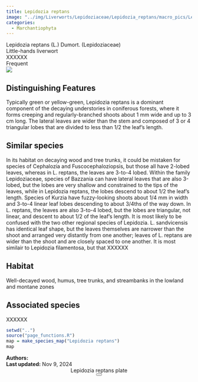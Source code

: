 ```yaml
---
title: Lepidozia reptans
image: "../img/Liverworts/Lepidoziaceae/Lepidozia_reptans/macro_pics/Lepidozia_reptans_FM_01.jpeg"
categories:
  - Marchantiophyta
---
```


<div class="info-panel">
 <div class="info-top">
  <div class="taxon-scientific"><span class="taxon-name">Lepidozia reptans</span> <span class="taxon-authority">(L.) Dumort.</span> <span class="taxon-family">(Lepidoziaceae)</span></div>
  <div class="taxon-common">Little-hands liverwort</div>
 </div>
 <div class="info-bottom">
  <div class="taxon-qnd">XXXXXX</div>
  <div class="taxon-abundance">Frequent</div>
 </div>
</div>
<div class="imerss-content-frame">
 <div class="imerss-image-header">
  <div class="imerss-image-holder imerss-column-left" data-toggle="tooltip" style="background-image: url(../img/Liverworts/Lepidoziaceae/Lepidozia_reptans/macro_pics/Lepidozia_reptans_FM_01.jpeg)" title="Finn McGhee">
  </div>

  <div class="imerss-image-holder imerss-column-right" data-toggle="tooltip" style="background-image: url(../img/XXXXXX)" title="XXXXXX">
  </div>
 
 </div>
 <div class="imerss-content-lower">
  <div class="imerss-column-left">
  <div class="tab-microscope" data-micromodal-trigger="modal-plate">
  <img src="../img/bryo guide microscope.png"/>
  </div>

<h2>Distinguishing Features</h2>

Typically green or yellow-green, Lepidozia reptans is a dominant component of the decaying understories in coniferous forests, where it forms creeping and regularly-branched shoots about 1 mm wide and up to 3 cm long. The lateral leaves are wider than the stem and composed of 3 or 4 triangular lobes that are divided to less than 1/2 the leaf's length. 

<h2>Similar species</h2>

In its habitat on decaying wood and tree trunks, it could be mistaken for species of Cephalozia and Fuscocephaloziopsis, but those all have 2-lobed leaves, whereas in L. reptans, the leaves are 3-to-4 lobed. Within the family Lepidoziaceae, species of Bazzania can have lateral leaves that are also 3-lobed, but the lobes are very shallow and constrained to the tips of the leaves, while in Lepidozia reptans, the lobes descend to about 1/2 the leaf's length. Species of Kurzia have fuzzy-looking shoots about 1/4 mm in width and 3-to-4 linear leaf lobes descending to about 3/4ths of the way down. In L. reptans, the leaves are also 3-to-4 lobed, but the lobes are triangular, not linear, and descent to about 1/2 of the leaf's length. It is most likely to be confused with the two other regional species of Lepidozia. L. sandvicensis has identical leaf shape, but the leaves themselves are narrower than the shoot and arranged very distantly from one another; leaves of L. reptans are wider than the shoot and are closely spaced to one another. It is most similair to Lepidozia filamentosa, but that XXXXXX

<h2>Habitat</h2>

Well-decayed wood, humus, tree trunks, and streambanks in the lowland and montane zones

<h2>Associated species</h2>

XXXXXX
</div>

<div class="imerss-column-right">

<div class="imerss-image-holder imerss-column-right" data-toggle="tooltip" style="background-image: url(../img/XXXXX)" title="XXXXX">
</div>

<div class="imerss-map-holder">
```r
setwd("..")
source("page_functions.R")
map = make_species_map("Lepidozia reptans")
map
```
</div>

</div>

</div>
</div>

<div class="taxon-footer">
 <div class="taxon-authors"><b>Authors:</b> <span></span></div>
 <div class="taxon-update"><b>Last updated:</b> <span>Nov 9, 2024</span></div>
</div>

<div class="modal micromodal-slide" id="modal-plate" aria-hidden="true">
 <div class="modal__overlay" tabindex="-1" data-micromodal-close>
  <div class="modal__container" role="dialog" aria-modal="true" aria-labelledby="modal-plate-title" >
   <header class="modal__header">
   <div class="modal__title" id="modal-plate-title">
  Lepidozia reptans plate
   </div>
   <button class="modal__close" aria-label="Close" data-micromodal-close></button>
   </header>
  <div class="modal__content" id="modal-plate-content">
   <div class="imerss-image-holder" data-toggle="tooltip" style="background-image: url(../img/XXXXX)" title="XXXXX">
  </div>
  </div>
  </div>
 </div>
</div>

<script src="../js/micromodal.min.js"></script>
<link href="../css/style-taxon.css" rel="stylesheet">
<link href="../css/micromodal.css" rel="stylesheet">

<script>
MicroModal.init();
</script>

